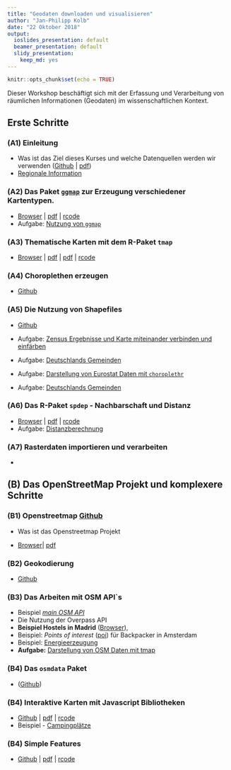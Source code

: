 ```yaml
---
title: "Geodaten downloaden und visualisieren"
author: "Jan-Philipp Kolb"
date: "22 Oktober 2018"
output:
  ioslides_presentation: default
  beamer_presentation: default
  slidy_presentation:
    keep_md: yes
---
```


```r
knitr::opts_chunk$set(echo = TRUE)
```



Dieser Workshop beschäftigt sich mit der Erfassung und Verarbeitung von räumlichen Informationen (Geodaten) im wissenschaftlichen Kontext.

## Erste Schritte


### __(A1) Einleitung__ 

- Was ist das Ziel dieses Kurses und welche Datenquellen werden wir verwenden ([Github](slides/Intro.md) | [pdf](slides/Intro.pdf)) 
- [Regionale Information](http://rpubs.com/Japhilko82/gesis_mannheim)

### __(A2) Das Paket [`ggmap`](http://journal.r-project.org/archive/2013-1/kahle-wickham.pdf)__ zur Erzeugung verschiedener Kartentypen. 

- [Browser](slides/ggmap.md) | [pdf](slides/ggmap.pdf) | [rcode](slides/ggmap.R) 
- Aufgabe: [Nutzung von  `ggmap`](exercises/Aufgabe_Nutzung_ggmap.Rmd)


### __(A3) Thematische Karten mit dem R-Paket `tmap`__ 

- [Browser](slides/tmap.md) | [pdf](slides/tmap.pdf) | 
[pdf](slides/tmap.pdf) | [rcode](rcode/tmap.R)


### __(A4) Choroplethen erzeugen__ 

- [Github](slides/Choroplethen.md)


### __(A5) Die Nutzung von Shapefiles__ 

- [Github](slides/Shapefiles.md)

- Aufgabe: [Zensus Ergebnisse und Karte miteinander verbinden und einfärben](https://github.com/Japhilko/GeoData/blob/master/2017/tutorial/Aufgabe_Verbindung.Rmd)

- Aufgabe: [Deutschlands Gemeinden](https://github.com/Japhilko/GeoData/blob/master/2016/tutorial/Aufgabe_Zensus_Ergebnisse.md)

- Aufgabe: [Darstellung von Eurostat Daten mit `choroplethr`](https://github.com/Japhilko/GeoData/blob/master/2016/tutorial/Aufgabe_choroplethr.Rmd)

- Aufgabe: [Deutschlands Gemeinden](https://github.com/Japhilko/GeoData/blob/master/2016/tutorial/Aufgabe_Zensus_Ergebnisse.md)

### __(A6) Das R-Paket `spdep` - Nachbarschaft und Distanz__ 

- [Browser](slides/spdep.md) | [pdf](slides/spdep.pdf) |
[rcode](https://raw.githubusercontent.com/Japhilko/GeoData/master/2016/rcode/slidesH1_spdep.R)
- Aufgabe: [Distanzberechnung](https://github.com/Japhilko/GeoData/blob/master/2016/tutorial/Aufgabe_Distanzberechnung.Rmd)

### __(A7) Rasterdaten importieren und verarbeiten__

- [](slides/Rasterdaten.Rmd)

## __(B) Das OpenStreetMap Projekt und komplexere Schritte__


###  __(B1) Openstreetmap__ [Github](slides/OpenStreetMap.md)

- Was ist das Openstreetmap Projekt 

- [Browser](https://github.com/Japhilko/GeoData/blob/master/2017/slides/OpenStreetMap.md)| [pdf](slides/OpenStreetMap.pdf)

<!--
### __Overpass__ ([Github](slides/Overpass.md))
-->


### __(B2) Geokodierung__ 

- [Github](slides/Geokodierung.md)


### __(B3) Das Arbeiten mit OSM API`s__

- Beispiel [*main OSM API*](slides/osm_mainapi.Rmd)
- Die Nutzung der Overpass API 
- **Beispiel Hostels in Madrid** ([Browser](https://github.com/Japhilko/GeoData/blob/master/2016/slides/Madrid_hostels.Rmd)),
- Beispiel: *Points of interest* ([poi](https://rpossib.wordpress.com/2015/09/15/points-of-interest-for-backpackers/)) für Backpacker in Amsterdam
- Beispiel: [Energieerzeugung](https://rpossib.wordpress.com/2015/11/20/use-openstreetmap-date/)
- **Aufgabe:** [Darstellung von OSM Daten mit tmap](https://github.com/Japhilko/GeoData/blob/master/2016/tutorial/Aufgabe_osmar.Rmd)



### __(B4) Das `osmdata` Paket__ 

- ([Github](slides/osmdata.md))

### __(B4) Interaktive Karten mit Javascript Bibliotheken__ 

- [Github](slides/using_javascript.md) | [pdf](slides/using_javascript.pdf)
| [rcode](rcode/using_javascript.R)
- Beispiel - [Campingplätze](http://rpubs.com/Japhilko82/Campsites)

<!--
## Räumliche Analysen/Statistik
-->

### __(B4) Simple Features__ 

- [Github](slides/simplefeatures.md) | [pdf](slides/simplefeatures.pdf)
| [rcode](rcode/simplefeatures.R)
